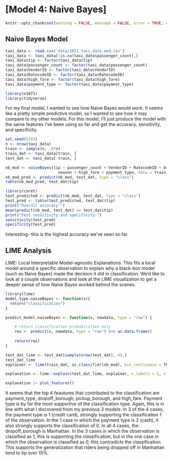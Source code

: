 # [Model 4: Naive Bayes]

```r
knitr::opts_chunk$set(warning = FALSE, message = FALSE, error = TRUE, echo = FALSE)
```

## Naive Bayes Model
```r
taxi_data <- read.csv('data/2021_taxi_data_mod.csv')
taxi_data <- taxi_data[!is.na(taxi_data$passenger_count),]
taxi_data$tip <- factor(taxi_data$tip)
taxi_data$passenger_count <- factor(taxi_data$passenger_count)
taxi_data$VendorID <- factor(taxi_data$VendorID)
taxi_data$RatecodeID <- factor(taxi_data$RatecodeID)
taxi_data$high_fare <- factor(taxi_data$high_fare)
taxi_data$payment_type <- factor(taxi_data$payment_type)
```

```r
library(e1071)
library(tidyverse)
```

For my final model, I wanted to see how Naive Bayes would work. It seems like a pretty simple predictive model, so I wanted to see how it may compare to my other models. For this model, I'll just produce the model with the same features I've been using so far and get the accuracy, sensitivity, and specificity. 

```r
set.seed(5293)
n <- nrow(taxi_data)
train <- sample(n, .8*n)
train_dat <- taxi_data[train, ]
test_dat <- taxi_data[-train, ]
```

```r
nb_mod <- naiveBayes(tip ~ passenger_count + VendorID + RatecodeID + dropoff_borough + pickup_borough + 
                       season + high_fare + payment_type, data = train_dat)
nb_mod_pred <- predict(nb_mod, test_dat, type = "class")
table(nb_mod_pred, test_dat$tip) 
```
```r
library(caret)
test_predicted <- predict(nb_mod, test_dat, type = "class")
test_pred <- table(test_predicted, test_dat$tip)
print("Overall accuracy:")
mean(predict(nb_mod, test_dat) == test_dat$tip)
print("Test sensitivity and specificity:")
sensitivity(test_pred)
specificity(test_pred)
```
Interesting- this is the highest accuracy we've seen so far.

 
## LIME Analysis

LIME: Local Interpretable Model-agnostic Explanations. This fits a local model around a specific observation to explain why a black-box model (such as Naive Bayes) made the decision it did in classification. We'd like to look at a couple observations and look at the LIME visualization to get a deeper sense of how Naive Bayes worked behind the scenes.

```r
library(lime)
model_type.naiveBayes <- function(x){
  return("classification")
}

predict_model.naiveBayes <- function(x, newdata, type = "raw") {

    # return classification probabilities only   
    res <- predict(x, newdata, type = "raw") %>% as.data.frame()
    
    return(res)
}

test_dat_lime <- test_dat[sample(nrow(test_dat), 4),]
test_dat_lime
explainer <- lime(train_dat, as_classifier(nb_mod), bin_continuous = TRUE, quantile_bins = FALSE)

explanation <- lime::explain(test_dat_lime, explainer, n_labels = 1, n_features = 4)

explanation |> plot_features()

```

It seems that the top 4 feautures that contributed to the classification are payment_type, dropoff_borough, pickup_borough, and high_fare. Payment type is by far the most supportive of the classification type. Again, this is in line with what I discovered from my previous 3 models. In 3 of the 4 cases, the payment type is 1 (credit card), strongly supporting the classification 1 of the observation. In the 1 case in which the payment type is 2 (cash), it also strongly supports the classification of 0. In all 4 cases, the dropoff_borough is Manhattan. In the 3 cases in which the observation is classified as 1, this is supporting the classification, but in the one case in which the observation is classified as 0, this contradicts the classification. This supports the generalization that riders being dropped off in Manhattan tend to tip over 15%. 

